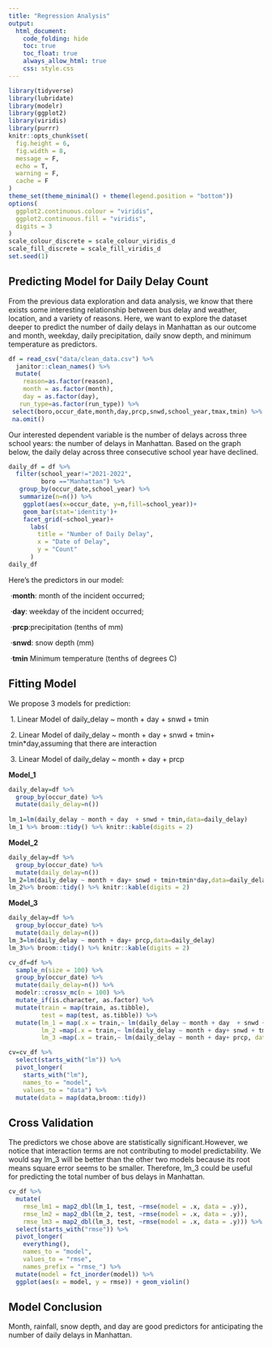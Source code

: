 ```yaml
---
title: "Regression Analysis"
output: 
  html_document:
    code_folding: hide
    toc: true
    toc_float: true
    always_allow_html: true
    css: style.css
---
```


```r
library(tidyverse)
library(lubridate)
library(modelr)
library(ggplot2)
library(viridis)
library(purrr)
knitr::opts_chunk$set(
  fig.height = 6,
  fig.width = 8,
  message = F,
  echo = T,
  warning = F,
  cache = F
)
theme_set(theme_minimal() + theme(legend.position = "bottom"))
options(
  ggplot2.continuous.colour = "viridis",
  ggplot2.continuous.fill = "viridis",
  digits = 3
)
scale_colour_discrete = scale_colour_viridis_d
scale_fill_discrete = scale_fill_viridis_d
set.seed(1)

```

##  Predicting Model for Daily Delay Count

From the previous data exploration and data analysis, we know that there exists some interesting relationship between bus delay and weather, location, and a variety of reasons. Here, we want to explore the dataset deeper to predict the number of daily delays in Manhattan as our outcome and month, weekday, daily precipitation, daily snow depth, and minimum temperature as predictors.

```r
df = read_csv("data/clean_data.csv") %>% 
  janitor::clean_names() %>% 
  mutate(
    reason=as.factor(reason),
    month = as.factor(month),
    day = as.factor(day),
   run_type=as.factor(run_type)) %>% 
 select(boro,occur_date,month,day,prcp,snwd,school_year,tmax,tmin) %>% 
 na.omit()
```


Our interested dependent variable is the number of delays across three school years: the number of delays in Manhattan. Based on the graph below, the daily delay across three consecutive school year have declined.

```r
daily_df = df %>% 
  filter(school_year!="2021-2022",
         boro =="Manhattan") %>% 
   group_by(occur_date,school_year) %>% 
   summarize(n=n()) %>% 
    ggplot(aes(x=occur_date, y=n,fill=school_year))+
    geom_bar(stat='identity')+
    facet_grid(~school_year)+
      labs(
        title = "Number of Daily Delay",
        x = "Date of Delay",
        y = "Count"
      )
daily_df
```

Here’s the predictors in our model:

\ ·**month**: month of the incident occurred;

\ ·**day**: weekday of the incident occurred;

\ ·**prcp**:precipitation (tenths of mm)

\ ·**snwd**: snow depth (mm)

\ ·**tmin** Minimum temperature (tenths of degrees C)



## Fitting Model

We propose 3 models for prediction:

\ 1. Linear Model of daily_delay ~ month + day + snwd + tmin

\ 2. Linear Model of daily_delay ~ month + day  + snwd + tmin+ tmin*day,assuming that there are interaction

\ 3. Linear Model of daily_delay ~ month + day  + prcp
  


**Model_1**
```r
daily_delay=df %>% 
  group_by(occur_date) %>% 
  mutate(daily_delay=n()) 
  
lm_1=lm(daily_delay ~ month + day  + snwd + tmin,data=daily_delay)
lm_1 %>% broom::tidy() %>% knitr::kable(digits = 2)
```

**Model_2**
```r
daily_delay=df %>% 
  group_by(occur_date) %>% 
  mutate(daily_delay=n()) 
lm_2=lm(daily_delay ~ month + day+ snwd + tmin+tmin*day,data=daily_delay)
lm_2%>% broom::tidy() %>% knitr::kable(digits = 2)
```

**Model_3**
```r
daily_delay=df %>% 
  group_by(occur_date) %>% 
  mutate(daily_delay=n()) 
lm_3=lm(daily_delay ~ month + day+ prcp,data=daily_delay)
lm_3%>% broom::tidy() %>% knitr::kable(digits = 2)
```



```r
cv_df=df %>% 
  sample_n(size = 100) %>% 
  group_by(occur_date) %>% 
  mutate(daily_delay=n()) %>% 
  modelr::crossv_mc(n = 100) %>%
  mutate_if(is.character, as.factor) %>% 
  mutate(train = map(train, as.tibble), 
         test = map(test, as.tibble)) %>% 
  mutate(lm_1 = map(.x = train,~ lm(daily_delay ~ month + day  + snwd + tmin,data = .x)),
         lm_2 =map(.x = train,~ lm(daily_delay ~ month + day+ snwd + tmin+tmin*day,data = .x)),
         lm_3 =map(.x = train,~ lm(daily_delay ~ month + day+ prcp, data = .x)))
```


```r
cv=cv_df %>% 
  select(starts_with("lm")) %>% 
  pivot_longer(
    starts_with("lm"),
    names_to = "model",
    values_to = "data") %>% 
  mutate(data = map(data,broom::tidy))
```


## Cross Validation 
The predictors we chose above are statistically significant.However, we notice that interaction terms are not contributing to model predictability. We would say lm_3 will be better than the other two models because its root means square error seems to be smaller. Therefore, lm_3 could be useful for predicting the total number of bus delays in Manhattan.
```r
cv_df %>% 
  mutate(
    rmse_lm1 = map2_dbl(lm_1, test, ~rmse(model = .x, data = .y)),
    rmse_lm2 = map2_dbl(lm_2, test, ~rmse(model = .x, data = .y)),
    rmse_lm3 = map2_dbl(lm_3, test, ~rmse(model = .x, data = .y))) %>% 
  select(starts_with("rmse")) %>% 
  pivot_longer(
    everything(),
    names_to = "model", 
    values_to = "rmse",
    names_prefix = "rmse_") %>% 
  mutate(model = fct_inorder(model)) %>% 
  ggplot(aes(x = model, y = rmse)) + geom_violin()

```

## Model Conclusion

Month, rainfall, snow depth, and day are good predictors for anticipating the number of daily delays in Manhattan.




